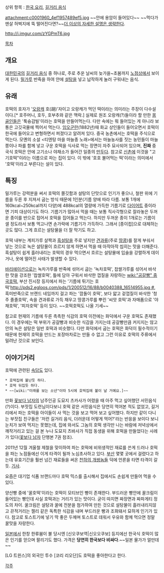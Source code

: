 상위 항목 : [[한국 요리]], [[길거리 음식]]


attachment:c0001960_4ef1957489ef5.jpg
~~안에 용암이 들어있다~~
~~먹다가 맨살 허벅지에 뚝 떨어진다면?~~[[더 이상의 자세한 설명은 생략한다]].

http://i.imgur.com/zYGPmT6.jpg

[[목차]]
== 개요 ==
[[대한민국]]의 [[길거리 음식]] 중 하나로, 주로 추운 날씨의 늦가을~초봄까지 [[노점상]]에서 보이게 된다. [[밀가루]] 반죽을 하여 안에 [[설탕]]을 넣고 납작하게 눌러 구워내는 음식.
== 유래 ==
호떡의 호자가 '[[오랑캐]] 호(胡)'자이고 오랑캐가 먹던 떡이라는 의미라는 주장이 다수설이다.[* 호주머니, 호두, 호부추와 같은 맥락.] 실제로 원조 오랑캐(?)들이라 할 만한 [[몽골인]]들은 '툭슝감빌'이라는 호떡을 만들어먹는다. 다만 속에는 뭐 들어있는 게 아니라 보통은 고깃국물에 찍어서 먹는다. [[임오군란]](1882년)때 화교 상인들이 들어오면서 호떡이 한국에 들어오고 변형하면서 퍼졌다고 알려져 있다. 중국 농촌에서는 호떡을 주식으로 먹는다. 모옌의 소설 <티엔탕 마을 마늘종 노래>에서는 마늘농사를 짓는 농민들이 마늘쫑이나 파를 함께 넣고 구운 호떡을 식사로 먹는 장면이 자주 묘사되어 있으며, '''진짜''' 중국식 호떡은 안에 고기소나 야채소가 들어간 일종의 [[만두]]다. 참고로 [[신촌]]에 이것을 "고기호떡"이라는 이름으로 파는 집이 있다. 이 밖에 '호호 불어먹는 떡'이라는 의미에서 '호떡'이라고 부른다는 설이 있다.
== 특징 ==
밀가루는 강력분을 써서 호떡의 쫄깃함과 설탕의 단맛으로 인기가 좋으나, 철판 위에 기름을 두른 후 지져서 굽는 방식 때문에 1인분(기름 양에 따라 다름. 보통 1개에 160kcal~250kcal까지 다양)에 488kcal의 열량에 가득한 기름기로 [[다이어트]] 중이라면 기피 대상이기도 하다. 기름기가 많아서 먹을 때는 보통 직사각형으로 잘라놓은 두꺼운 종이를 반으로 접어서 호떡을 집어들고 먹는다. 하지만 두꺼운 종이 1개로는 기름이 샐 정도라서 보통 먹고나면 손가락에 기름기가 가득하다. 그래서 [종이컵]으로 대체하는 곳도 많다. 그게 흐르는 설탕물을 더 잘 막기도 하고.

호떡 내부는 계피가루 살짝과 [[흑설탕]]을 주로 넣지만 [[견과류]](주로 [[땅콩]])를 잘게 부숴서 넣는 것으로 녹은 설탕물이 흐르지 않게 하면서 먹을 때 아작아작 씹히는 맛을 더해준다. 흑설탕이 쉽게 흘러내리는 호떡의 경우 먹으면서 흐르는 설탕물에 입술을 강렬하게 데이거나, 옷에 떨어진 사태가 발생할 수 있다.

[[바리에이션]]으로는 녹차가루를 반죽에 섞어서 굽는 '녹차호떡', 찹쌀가루를 섞어서 바삭한 맛을 강조한 '찹쌀호떡', 틀에 담아 구워서 바삭한 껍질을 자랑하는 [[wiki:"공갈빵" 중국호떡]], 부산 진시장 등지에서 파는 '기름에 튀기는 호떡'[[http://pds2.egloos.com/pds/1/200512/16/88/b0040388_16514955.jpg #]], 흑미반죽으로 브랜드 네임까지 걸고 파는 '깜돌이 호떡', 보다 얇고 겉껍질이 바삭한 '청주 졸졸호떡', 속을 견과류로 가득 채우고 땅콩가루를 뿌린 '씨앗 호떡'과 자매품으로 '야채호떡', '피자호떡' 등이 있다. ~~호떡호떡도 나올 기세~~

참고로 현재의 기름에 두른 촉촉한 식감의 호떡 이전에는 화덕에서 구운 호떡도 존재했다. 이 경우에는 떡 부위가 공갈빵과 비슷한 식감을 가지는데 공갈빵만큼 커지지는 않고  안의 녹은 설탕은 일반 호떡과 비슷했다. 다만 화덕에서 굽는 호떡은 화덕이 필수적이기 때문에 현재의 호떡을 만드는 포장마차로는 만들 수 없고 그런 이유로 호떡의 주류에서 밀려난 것으로 보인다.
== 이야기거리 ==
호떡에 관련된 [[속담]]도 있다.

 * 호떡집에 불난듯 하다. 
 * 호떡 뒤집듯 하다. 
 * ~~[wiki:"미래를 보는 소년"이따 5시에 호떡집에 불이 날 거예요.]~~

만화 [[꽃보다 남자]]의 남주인공 도묘지 츠카사가 어렸을 때 아주 먹고 싶어했던 서민음식(?)이다. 부잣집 도련님이다보니 호떡 같은 서민음식은 당연히 먹어본 적도 없었고, 길거리에서 파는 호떡을 아이들이 사 먹는 것을 보고 먹어 보고 싶어했다. 하지만 같이 다니는 부잣집 친구들은 '저런 길거리 음식, 더러운데 어떻게 먹어?'라는 반응을 보이다 보니 눈치가 보여 먹지는 못했는데, 집에 와서도 그놈의 호떡 생각만 나는 바람에 저녁상에서 깨작거리고 있는 걸 본 누나 도묘지 츠바사가 직접 동생을 위해 호떡을 만들었다는 사례가 있다([[꽃보다 남자]] 단행본 7권 참조).

2011년 12월 겨울철 제철을 맞이하여 파는 호떡에 비위생적인 재료를 쓴게 드러나 호떡을 파는 노점들에선 이게 타격이 될까 노심초사하고 있다. [[부산]] 몇몇 곳에서 걸렸다고 하는데 유효기간을 훨씬 넘긴 재료들을 써온 [[천하의 개쌍놈]]들 덕에 언론을 타면 타격이 갈 듯. [http://www.newsen.com/news_view.php?uid=201112131423064100 기사].

요즘은 대기업 식품 브랜드마다 호떡 믹스를 출시해서 집에서도 손쉽게 만들어 먹을 수 있다.

양산빵 중에 '꿀호떡'이라는 호떡이 모티브인 빵이 존재한다. 부드러운 빵안에 꿀크림이 들어있는 빵인데 사실 호떡과는 거리가 있는 맛이다. 굳이 따지면 짜장면과 짜파게티 정도의 차이. 꿀크림은 설탕과 꿀에 전분을 첨가하여 만든 것으로 설탕물이 흘러내리지않고 끈적거리는 젤리 같은 독특한 식감을 내며 부드러운 빵과 조화돼서 묘하게 인기가 있다. 참고로 토스트기에 넣기 딱 좋은 두께며 토스트로 데워서 우유와 함께 먹으면 정말 꿀맛을 자랑한다.

[[일본]]에서 한창 한류붐이 불 당시엔 [신오쿠보역|신오오쿠보] 등지에선 한국식 호떡이 많은 인기를 얻으며 팔리기도 했다. 가격은 '''당연히 한국보다 비싸다'''.~~일본 물가가 얼만데~~

[LG 트윈스]의 외국인 투수 [코리 리오단]도 호떡을 좋아한다고 한다.

[[각주]]
